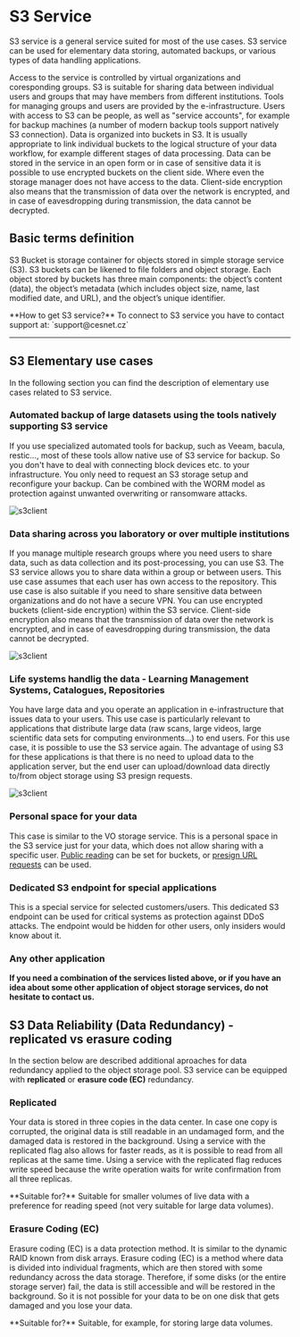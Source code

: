 
# S3 Service

S3 service is a general service suited for most of the use cases. S3 service can be used for elementary data storing, automated backups, or various types of data handling applications.

Access to the service is controlled by virtual organizations and coresponding groups. S3 is suitable for sharing data between individual users and groups that may have members from different institutions. Tools for managing groups and users are provided by the e-infrastructure. Users with access to S3 can be people, as well as "service accounts", for example for backup machines (a number of modern backup tools support natively S3 connection). Data is organized into buckets in S3. It is usually appropriate to link individual buckets to the logical structure of your data workflow, for example different stages of data processing. Data can be stored in the service in an open form or in case of sensitive data it is possible to use encrypted buckets on the client side. Where even the storage manager does not have access to the data. Client-side encryption also means that the transmission of data over the network is encrypted, and in case of eavesdropping during transmission, the data cannot be decrypted.

## Basic terms definition
S3 Bucket is storage container for objects stored in simple storage service (S3). S3 buckets can be likened to file folders and object storage. Each object stored by buckets has three main components: the object’s content (data), the object’s metadata (which includes object size, name, last modified date, and URL), and the object’s unique identifier.

<Callout type="info" emoji="ℹ️">
**How to get S3 service?**
To connect to S3 service you have to contact support at: `support@cesnet.cz`
</Callout>

----
## S3 Elementary use cases
In the following section you can find the description of elementary use cases related to S3 service.

### Automated backup of large datasets using the tools natively supporting S3 service
If you use specialized automated tools for backup, such as Veeam, bacula, restic..., most of these tools allow native use of S3 service for backup. So you don't have to deal with connecting block devices etc. to your infrastructure. You only need to request an S3 storage setup and reconfigure your backup. Can be combined with the WORM model as protection against unwanted overwriting or ransomware attacks.

![s3client](/img/data-care/s3-service/s3_backup.png)

### Data sharing across you laboratory or over multiple institutions
If you manage multiple research groups where you need users to share data, such as data collection and its post-processing, you can use S3. The S3 service allows you to share data within a group or between users. This use case assumes that each user has own access to the repository. This use case is also suitable if you need to share sensitive data between organizations and do not have a secure VPN. You can use encrypted buckets (client-side encryption) within the S3 service. Client-side encryption also means that the transmission of data over the network is encrypted, and in case of eavesdropping during transmission, the data cannot be decrypted.

![s3client](/img/data-care/s3-service/s3_distribution.png)

### Life systems handlig the data - Learning Management Systems, Catalogues, Repositories
You have large data and you operate an application in e-infrastructure that issues data to your users. This use case is particularly relevant to applications that distribute large data (raw scans, large videos, large scientific data sets for computing environments...) to end users. For this use case, it is possible to use the S3 service again. The advantage of using S3 for these applications is that there is no need to upload data to the application server, but the end user can upload/download data directly to/from object storage using S3 presign requests.

![s3client](/img/data-care/s3-service/direct_upload.png)

### Personal space for your data
This case is similar to the VO storage service. This is a personal space in the S3 service just for your data, which does not allow sharing with a specific user. [Public reading](s3-features.mdx) can be set for buckets, or [presign URL requests](s3-features.mdx) can be used.

### Dedicated S3 endpoint for special applications
This is a special service for selected customers/users. This dedicated S3 endpoint can be used for critical systems as protection against DDoS attacks. The endpoint would be hidden for other users, only insiders would know about it.

### Any other application
**If you need a combination of the services listed above, or if you have an idea about some other application of object storage services, do not hesitate to contact us.**

## S3 Data Reliability (Data Redundancy) - replicated vs erasure coding
In the section below are described additional aproaches for data redundancy applied to the object storage pool. S3 service can be equipped with **replicated** or **erasure code (EC)** redundancy.
### Replicated
Your data is stored in three copies in the data center. In case one copy is corrupted, the original data is still readable in an undamaged form, and the damaged data is restored in the background. Using a service with the replicated flag also allows for faster reads, as it is possible to read from all replicas at the same time. Using a service with the replicated flag reduces write speed because the write operation waits for write confirmation from all three replicas.

<Callout type="info" emoji="ℹ️">
**Suitable for?**
Suitable for smaller volumes of live data with a preference for reading speed (not very suitable for large data volumes).
</Callout>

### Erasure Coding (EC)
Erasure coding (EC) is a data protection method. It is similar to the dynamic RAID known from disk arrays. Erasure coding (EC) is a method where data is divided into individual fragments, which are then stored with some redundancy across the data storage. Therefore, if some disks (or the entire storage server) fail, the data is still accessible and will be restored in the background. So it is not possible for your data to be on one disk that gets damaged and you lose your data.

<Callout type="info" emoji="ℹ️">
**Suitable for?**
Suitable, for example, for storing large data volumes.
</Callout>
